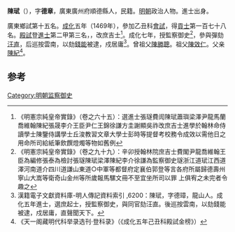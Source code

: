 {{Disputed|time=2021-12-06T19:12:58+00:00}}
'''陳珷'''（{{bd|1435年||？}}），字'''德章'''，廣東廣州府順德縣人，民籍。[[明朝|明朝]]政治人物。進士出身。

廣東鄉試第十五名。[[成化|成化]]五年（1469年），參加乙丑科[[會試|會試]]，得[[貢士|貢士]]第一百七十八名。[[殿試|殿試]]登[[進士|進士]]第二甲第三名，，改庶吉士<ref>《明憲宗純皇帝實錄》（卷之六十五）：選進士張璲費訚陳珷蕭璵梁澤尹龍馬蘭喬維翰陳紀張晟李介王臣尹仁王錦徐謙方圭謝顯吳祚改庶吉士進學於翰林命侍讀學士陳鑒侍講學士丘浚教習文章大學士彭時等提督考校務令成效以需他日之用命所司給紙筆飲饌燈燭等物如舊例</ref>。成化七年，授監察御史<ref>《明憲宗純皇帝實錄》（卷之九十九）：辛卯授翰林院庶吉士費閣尹龍喬維翰王臣為編修張泰為檢討張璲陳珷梁澤陳紀李介徐謙為監察御史璲浙江道珷江西道澤河南道介四川道謙山東道○中軍等都督府定襄伯郭登等言各府所屬歸德壽州寧山大嵩等衛奇山金州等所歲報馬騾文冊不至宜坐所司以罪 上俱宥之未完者令趣之</ref>，參與彈劾[[汪直|汪直]]，后巡按雲南，以劾[[錢能|錢能]]被逮，戍居庸<ref>漢籍電子文獻資料庫-明人傳記資料索引 ,6200：陳珷，字德璋，龍山人。成化五年進士，選庶起士，授監察御史，與同官劾汪直。後巡按雲南，以劾錢能被逮，戍居庸，直聲聞天下。</ref>。曾祖父[[陳勝聰|陳勝聰]]。祖父[[陳效仁|陳效仁]]。父亲[[陳紀|陳紀]]<ref>《天一阁藏明代科举录选刊·登科录》（《成化五年己丑科殿試金榜》）</ref>。

==参考==
{{reflist}}
{{明朝人物小作品}}
{{成化五年己丑科殿試金榜}}

[[Category:明朝监察御史|Category:明朝监察御史]]